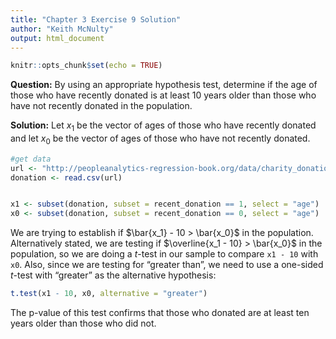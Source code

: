 ```yaml
---
title: "Chapter 3 Exercise 9 Solution"
author: "Keith McNulty"
output: html_document
---
```


```r
knitr::opts_chunk$set(echo = TRUE)
```

**Question:** By using an appropriate hypothesis test, determine if the age of those who have recently donated is at least 10 years older than those who have not recently donated in the population.

**Solution:** Let $x_1$ be the vector of ages of those who have recently donated and let $x_0$ be the vector of ages of those who have not recently donated. 

```r
#get data
url <- "http://peopleanalytics-regression-book.org/data/charity_donation.csv"
donation <- read.csv(url)


x1 <- subset(donation, subset = recent_donation == 1, select = "age")
x0 <- subset(donation, subset = recent_donation == 0, select = "age")
```

We are trying to establish if $\bar{x_1} - 10 > \bar{x_0}$ in the population. Alternatively stated, we are testing if $\overline{x_1 - 10} > \bar{x_0}$ in the population, so we are doing a $t$-test in our sample to compare `x1 - 10` with `x0`.  Also, since we are testing for "greater than", we need to use a one-sided $t$-test with "greater" as the alternative hypothesis:

```r
t.test(x1 - 10, x0, alternative = "greater")
```

The p-value of this test confirms that those who donated are at least ten years older than those who did not.
